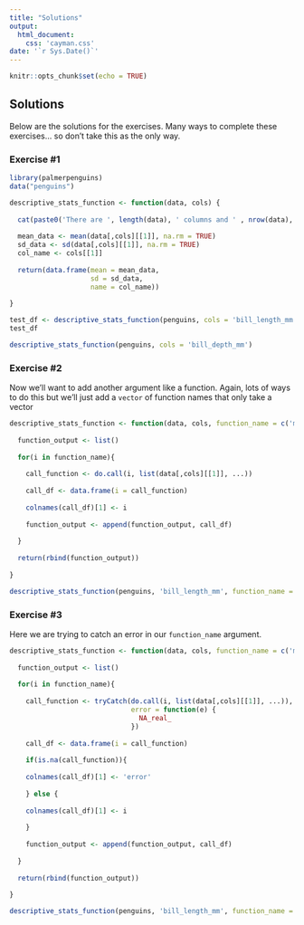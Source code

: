 ```yaml
---
title: "Solutions"
output:
  html_document:
    css: 'cayman.css'
date: '`r Sys.Date()`'
---
```


```r
knitr::opts_chunk$set(echo = TRUE)
```

## Solutions  

Below are the solutions for the exercises. Many ways to complete these exercises... so don't take this as the only way.  

### Exercise #1  


```r
library(palmerpenguins)
data("penguins")

descriptive_stats_function <- function(data, cols) {
  
  cat(paste0('There are ', length(data), ' columns and ' , nrow(data), ' rows in this data.frame'))
  
  mean_data <- mean(data[,cols][[1]], na.rm = TRUE)
  sd_data <- sd(data[,cols][[1]], na.rm = TRUE)
  col_name <- cols[[1]]
  
  return(data.frame(mean = mean_data,
                    sd = sd_data,
                    name = col_name))
  
}

test_df <- descriptive_stats_function(penguins, cols = 'bill_length_mm')
test_df

descriptive_stats_function(penguins, cols = 'bill_depth_mm')
```


### Exercise #2  

Now we'll want to add another argument like a function. Again, lots of ways to do this but we'll just add a `vector` of function names that only take a vector



```r
descriptive_stats_function <- function(data, cols, function_name = c('mean', 'sd'), ...) {
  
  function_output <- list()
  
  for(i in function_name){
    
    call_function <- do.call(i, list(data[,cols][[1]], ...))
    
    call_df <- data.frame(i = call_function)
    
    colnames(call_df)[1] <- i
    
    function_output <- append(function_output, call_df)
    
  }
  
  return(rbind(function_output))
  
}

descriptive_stats_function(penguins, 'bill_length_mm', function_name = c('mean', 'sd', 'median', 'max', 'min'), na.rm = TRUE)

```


### Exercise #3  

Here we are trying to catch an error in our `function_name` argument.  


```r
descriptive_stats_function <- function(data, cols, function_name = c('mean', 'sd'), ...) {
  
  function_output <- list()
  
  for(i in function_name){
    
    call_function <- tryCatch(do.call(i, list(data[,cols][[1]], ...)),
                              error = function(e) {
                                NA_real_
                              })
    
    call_df <- data.frame(i = call_function)
    
    if(is.na(call_function)){
      
    colnames(call_df)[1] <- 'error'  
    
    } else {
      
    colnames(call_df)[1] <- i
    
    }
    
    function_output <- append(function_output, call_df)
    
  }
  
  return(rbind(function_output))
  
}

descriptive_stats_function(penguins, 'bill_length_mm', function_name = c('mean', 'median', function(x) x/100, 'hello', 'sd'), na.rm = TRUE)

```
